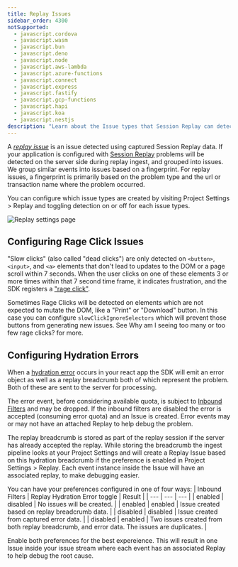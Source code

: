 ```yaml
---
title: Replay Issues
sidebar_order: 4300
notSupported:
  - javascript.cordova
  - javascript.wasm
  - javascript.bun
  - javascript.deno
  - javascript.node
  - javascript.aws-lambda
  - javascript.azure-functions
  - javascript.connect
  - javascript.express
  - javascript.fastify
  - javascript.gcp-functions
  - javascript.hapi
  - javascript.koa
  - javascript.nestjs
description: "Learn about the Issue types that Session Replay can detect."
---
```


A _[replay issue](/product/issues/issue-details/replay-issues/)_ is an issue detected using captured Session Replay data. If your application is configured with [Session Replay](/product/session-replay/) problems will be detected on the server side during replay ingest, and grouped into issues. We group similar events into issues based on a fingerprint. For replay issues, a fingerprint is primarily based on the problem type and the url or transaction name where the problem occurred.

You can configure which issue types are created by visiting Project Settings > Replay and toggling detection on or off for each issue types.

![Replay settings page](./img/replay-settings.png)

## Configuring Rage Click Issues

"Slow clicks" (also called "dead clicks") are only detected on `<button>`, `<input>`, and `<a>` elements that don't lead to updates to the DOM or a page scroll within 7 seconds. When the user clicks on one of these elements 3 or more times within that 7 second time frame, it indicates frustration, and the SDK registers a ["rage click"](/product/issues/issue-details/replay-issues/rage-clicks/).

Sometimes Rage Clicks will be detected on elements which are not expected to mutate the DOM, like a "Print" or "Download" button. In this case you can configure `slowClickIgnoreSelectors` which will prevent those buttons from generating new issues. See <PlatformLink to="/session-replay/troubleshooting/#why-am-i-seeing-too-many-or-too-few-rage-clicks">Why am I seeing too many or too few rage clicks?</PlatformLink> for more.

## Configuring Hydration Errors

When a [hydration error](/product/issues/issue-details/replay-issues/hydration-error/) occurs in your react app the SDK will emit an error object as well as a replay breadcrumb both of which represent the problem. Both of these are sent to the server for processing.

The error event, before considering available quota, is subject to [Inbound Filters](https://docs.sentry.io/concepts/data-management/filtering/) and may be dropped. If the inbound filters are disabled the error is accepted (consuming error quota) and an Issue is created. Error events may or may not have an attached Replay to help debug the problem.

The replay breadcrumb is stored as part of the replay session if the server has already accepted the replay. While storing the breadcrumb the ingest pipeline looks at your Project Settings and will create a Replay Issue based on this hydration breadcrumb if the preference is enabled in Project Settings > Replay. Each event instance inside the Issue will have an associated replay, to make debugging easier.

You can have your preferences configured in one of four ways:
| Inbound Filters | Replay Hydration Error toggle | Result |
| --- | --- | --- |
| enabled | disabled | No issues will be created. |
| enabled | enabled | Issue created based on replay breadcrumb data. |
| disabled | disabled | Issue created from captured error data. |
| disabled | enabled | Two issues created from both replay breadcrumb, and error data. The issues are duplicates. |

Enable both preferences for the best expereience. This will result in one Issue inside your issue stream where each event has an associated Replay to help debug the root cause.
